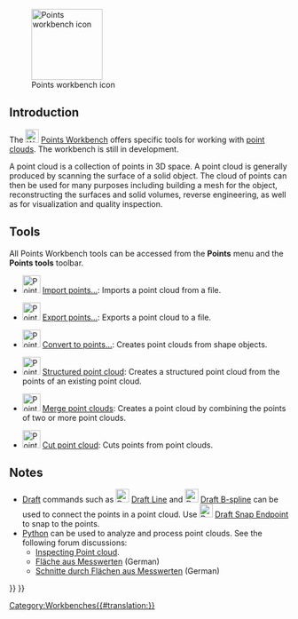 <languages/>

<div class="mw-translate-fuzzy">
{{Docnav/hu
|[[Plot Workbench|Plot Workbench]]
|[[Raytracing Workbench|Raytracing Workbench]]
|IconL=Workbench_Plot.svg
|IconR=Workbench_Raytracing.svg
}}
</div>

[[Image:Workbench_Points.svg|thumb|128px|Points workbench icon]]

{{TOCright}}

==Introduction==

The [[Image:Workbench_Points.svg|24px]] [[Points_Workbench|Points Workbench]] offers specific tools for working with [http://en.wikipedia.org/wiki/Point_cloud point clouds]. The workbench is still in development.

A point cloud is a collection of points in 3D space. A point cloud is generally produced by scanning the surface of a solid object. The cloud of points can then be used for many purposes including building a mesh for the object, reconstructing the surfaces and solid volumes, reverse engineering, as well as for visualization and quality inspection.

==Tools==

All Points Workbench tools can be accessed from the '''Points''' menu and the '''Points tools''' toolbar.

* [[Image:Points_Import.svg|32px]] [[Points_Import|Import points...]]: Imports a point cloud from a file.

* [[Image:Points_Export.svg|32px]] [[Points_Export|Export points...]]: Exports a point cloud to a file.

* [[Image:Points_Convert.svg|32px]] [[Points_Convert|Convert to points...]]: Creates point clouds from shape objects.

* [[Image:Points_Structure.svg|32px]] [[Points_Structure|Structured point cloud]]: Creates a structured point cloud from the points of an existing point cloud.

* [[Image:Points_Merge.svg|32px]] [[Points_Merge|Merge point clouds]]: Creates a point cloud by combining the points of two or more point clouds.

* [[Image:Points_PolyCut.svg|32px]] [[Points_PolyCut|Cut point cloud]]: Cuts points from point clouds.

==Notes==

* [[Draft_Workbench|Draft]] commands such as [[Image:Draft_Line.svg|24px]] [[Draft_Line|Draft Line]] and [[Image:Draft_BSpline.svg|24px]] [[Draft_BSpline|Draft B-spline]] can be used to connect the points in a point cloud. Use [[Image:Draft_Snap_Endpoint.svg|24px]] [[Draft_Snap_Endpoint|Draft Snap Endpoint]] to snap to the points.
* [[Python|Python]] can be used to analyze and process point clouds. See the following forum discussions:
** [http://forum.freecadweb.org/viewtopic.php?f=3&t=16098 Inspecting Point cloud].
** [http://forum.freecadweb.org/viewtopic.php?f=13&t=15988 Fläche aus Messwerten] (German)
** [http://forum.freecadweb.org/viewtopic.php?f=13&t=16103 Schnitte durch Flächen aus Messwerten] (German)


<div class="mw-translate-fuzzy">
{{Docnav/hu
|[[Plot Workbench|Plot Workbench]]
|[[Raytracing Workbench|Raytracing Workbench]]
|IconL=Workbench_Plot.svg
|IconR=Workbench_Raytracing.svg
}}
</div>

{{Points Tools navi{{#translation:}}}}
{{Userdocnavi{{#translation:}}}}
[[Category:Workbenches{{#translation:}}]]